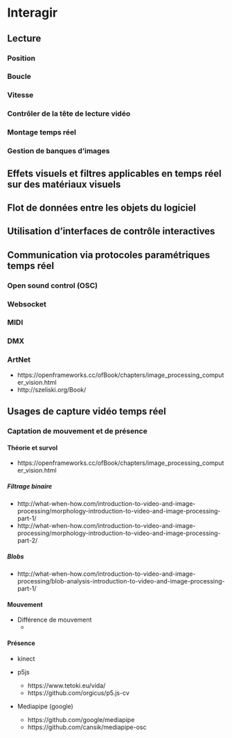 # Interagir {#interagir} 

## Lecture 
### Position
### Boucle
### Vitesse 
### Contrôler de la tête de lecture vidéo
### Montage temps réel 
### Gestion de banques d’images 

## Effets visuels et filtres applicables en temps réel sur des matériaux visuels  
## Flot de données entre les objets du logiciel 


## Utilisation d’interfaces de contrôle interactives {#interagir_interfaces}


## Communication via protocoles paramétriques temps réel {#interagir_protocoles} 
### Open sound control (OSC) {#protocole_osc}
### Websocket {#protocole_websocket}
### MIDI {#protocole_midi}

### DMX {#protocole_dmx}
### ArtNet {#protocole_artnet}
     


* https://openframeworks.cc/ofBook/chapters/image_processing_computer_vision.html
* http://szeliski.org/Book/


## Usages de capture vidéo temps réel  



### Captation de mouvement et de présence

#### Théorie et survol 

* https://openframeworks.cc/ofBook/chapters/image_processing_computer_vision.html

##### Filtrage binaire

* http://what-when-how.com/introduction-to-video-and-image-processing/morphology-introduction-to-video-and-image-processing-part-1/
* http://what-when-how.com/introduction-to-video-and-image-processing/morphology-introduction-to-video-and-image-processing-part-2/

##### Blobs

* http://what-when-how.com/introduction-to-video-and-image-processing/blob-analysis-introduction-to-video-and-image-processing-part-1/



#### Mouvement {#interagir_mouvement}



* Différence de mouvement 
    * 


#### Présence {#interagir_presence}


* kinect

* p5js
    * https://www.tetoki.eu/vida/
    * https://github.com/orgicus/p5.js-cv

* Mediapipe (google)
    * https://github.com/google/mediapipe
    * https://github.com/cansik/mediapipe-osc
